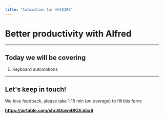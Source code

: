 ```yaml
---
title: "Automation for H4CK3RS"
---
```


# Better productivity with Alfred

---

## Today we will be covering

1. Keyboard automations

---

## Let's keep in touch!

We love feedback, please take 1:15 min (_on average_) to fill this form:

**https://airtable.com/shrJjOpweDKDLb5x8**
